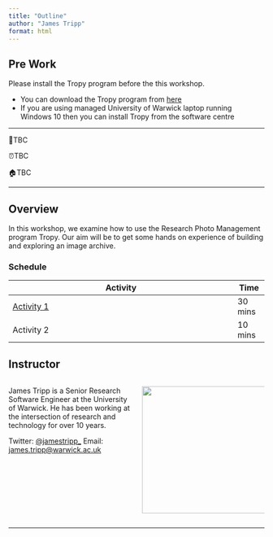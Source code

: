 ```yaml
---
title: "Outline"
author: "James Tripp"
format: html
---
```


<!-- This template is base on https://github.com/rstudio-conf-2022/get-started-quarto -->

::: callout-tip
## Pre Work

Please install the Tropy program before the this workshop.

-   You can download the Tropy program from [here](https://tropy.org/)
-   If you are using managed University of Warwick laptop running Windows 10 then you can install Tropy from the software centre
:::

------------------------------------------------------------------------

<!-- Emojis are available via RStudio -->

<!-- See https://quarto.org/docs/visual-editor/content.html -->

📅TBC

⏰TBC

🏠TBC

------------------------------------------------------------------------

## Overview

In this workshop, we examine how to use the Research Photo Management program Tropy. Our aim will be to get some hands on experience of building and exploring an image archive.

### Schedule

<!-- Generate via https://www.tablesgenerator.com/markdown_tables -->

| Activity                                                    | Time    |
|-------------------------------------------------------------|---------|
| [Activity 1](materials/activity/01-activity1/activity1.qmd) | 30 mins |
| Activity 2                                                  | 10 mins |

## Instructor

::: columns
::: {.column width="50%"}
James Tripp is a Senior Research Software Engineer at the University of Warwick. He has been working at the intersection of research and technology for over 10 years.

Twitter: [\@jamestripp\_](https://twitter.com/jamestripp_) Email: [james.tripp\@warwick.ac.uk](mailto:james.tripp@warwick.ac.uk)
:::

::: {.column width="50%"}
![](materials/images/james.jfif){fig-alt="James Tripp" fig-align="center" width="250"}
:::
:::

------------------------------------------------------------------------

<!-- Do make sure this is the right license -->

<!-- ![](https://i.creativecommons.org/l/by/4.0/88x31.png) This work is licensed under a [Creative Commons Attribution 4.0 International License](https://creativecommons.org/licenses/by/4.0/). -->
